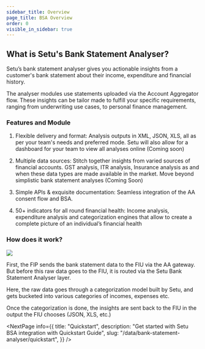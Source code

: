 ```yaml
---
sidebar_title: Overview
page_title: BSA Overview
order: 0
visible_in_sidebar: true
---
```


## What is Setu's Bank Statement Analyser?

Setu’s bank statement analyser gives you actionable insights from a customer's bank statement about their income, expenditure and financial history.

The analyser modules use statements uploaded via the Account Aggregator flow. These insights can be tailor made to fulfill your specific requirements, ranging from underwriting use cases, to personal finance management.

### Features and Module

1. Flexible delivery and format: Analysis outputs in XML, JSON, XLS, all as per your team's
   needs and preferred mode. Setu will also allow for a dashboard for your team to view all
   analyses online (Coming soon)

2. Multiple data sources: Stitch together insights from varied sources of financial accounts.
   GST analysis, ITR analysis, Insurance analysis as and when these data types are made
   available in the market. Move beyond simplistic bank statement analyses (Coming Soon)

3. Simple APIs & exquisite documentation: Seamless integration of the AA consent flow
   and BSA.

4. 50+ indicators for all round financial health: Income analysis, expenditure analysis and categorization engines that allow to create a complete picture of an individual’s financial health

### How does it work?

![](https://storage.googleapis.com/strapi-assets/latest/setu-bsa-how-it-works-1/setu-bsa-how-it-works-1.png)

First, the FIP sends the bank statement data to the FIU via the AA gateway. But before this raw data goes to the FIU, it is routed via the Setu Bank Statement Analyser layer.

Here, the raw data goes through a categorization model built by Setu, and gets bucketed into various categories of incomes, expenses etc.

Once the categorization is done, the insights are sent back to the FIU in the output the FIU chooses (JSON, XLS, etc.)

<NextPage
    info={{
        title: "Quickstart",
        description:
            "Get started with Setu BSA integration with Quickstart Guide",
        slug: "/data/bank-statement-analyser/quickstart",
    }}
/>
